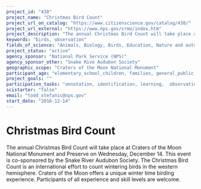 ```yaml
---
project_id: "438"
project_name: "Christmas Bird Count"
project_url_on_catalog: "https://www.citizenscience.gov/catalog/438/"
project_url_external: "https://www.nps.gov/crmo/index.htm"
project_description: "The annual Christmas Bird Count will take place at Craters of the Moon National Monument and Preserve on Wednesday, December 14. This event is co-sponsored by the Snake River Audubon Society. The Christmas Bird Count is an international effort to count wintering birds in the western hemisphere. Craters of the Moon offers a unique winter time birding experience. Participants of all experience and skill levels are welcome."
keywords: "birds, observation"
fields_of_science: "Animals, Biology, Birds, Education, Nature and outdoors"
project_status: "active"
agency_sponsor: "National Park Service (NPS)"
agency_sponsor_other: "Snake Rive Audubon Society"
geographic_scope: "Craters of the Moon National Monument"
participant_age: "elementary_school_children, families, general_public, middle_school_children, targeted_group, teens"
project_goals: ""
participation_tasks: "annotation, identification, learning,  observation"
scistarter: "false"
email: "todd_stefanic@nps.gov"
start_date: "2016-12-14"
---
```


# Christmas Bird Count

The annual Christmas Bird Count will take place at Craters of the Moon National Monument and Preserve on Wednesday, December 14. This event is co-sponsored by the Snake River Audubon Society. The Christmas Bird Count is an international effort to count wintering birds in the western hemisphere. Craters of the Moon offers a unique winter time birding experience. Participants of all experience and skill levels are welcome.
